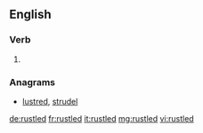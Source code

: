 ==English==

===Verb===
{{head|en|verb form}}

# {{en-past of|rustle}}

===Anagrams===
* [[lustred#English|lustred]], [[strudel#English|strudel]]

[[de:rustled]]
[[fr:rustled]]
[[it:rustled]]
[[mg:rustled]]
[[vi:rustled]]